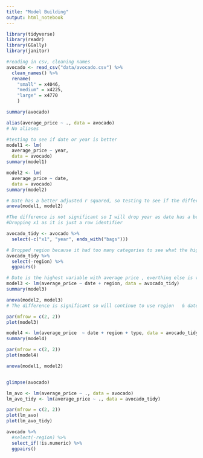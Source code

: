 ```yaml
---
title: "Model Building"
output: html_notebook
---
```




```r
library(tidyverse)
library(readr)
library(GGally)
library(janitor)
```

```r
#reading in csv, cleaning names
avocado <- read_csv("data/avocado.csv") %>% 
  clean_names() %>% 
  rename(
    "small" = x4046,
    "medium" = x4225,
    "large" = x4770
    )
```


```r
summary(avocado)   
```

```r
alias(average_price ~ ., data = avocado)
# No aliases
```


```r
#testing to see if date or year is better
model1 <- lm(
  average_price ~ year, 
  data = avocado)
summary(model1)

model2 <- lm(
  average_price ~ date, 
  data = avocado)
summary(model2)
```


```r
# Date has a better adjusted r squared, so testing to see if the difference between these models is signiticant. 
anova(model1, model2)
```
```r
#The difference is not significant so I will drop year as date has a better r-squared value. 
#Dropping x1 as it is just a row identifier

avocado_tidy <- avocado %>% 
  select(-c("x1", "year", ends_with("bags")))
```

```r
# Dropped region because it had too many categories to see what the highest coeficient is without it 
avocado_tidy %>% 
  select(-region) %>%
  ggpairs()
```
```r
# Date is the highest variable with average price , everthing else is very low. So will try region with date
model3 <- lm(average_price ~ date + region, data = avocado_tidy)
summary(model3)
```
```r
anova(model2, model3)
# The difference is significant so will continue to use region   & date
```
```r
par(mfrow = c(2, 2))
plot(model3)
```



```r
model4 <- lm(average_price  ~ date + region + type, data = avocado_tidy)
summary(model4)
```

```r
par(mfrow = c(2, 2))
plot(model4)
```


```r
anova(model1, model2)



```


```r
glimpse(avocado)

lm_avo <- lm(average_price ~ ., data = avocado)
lm_avo_tidy <- lm(average_price ~ ., data = avocado_tidy)

par(mfrow = c(2, 2))
plot(lm_avo)
plot(lm_avo_tidy)
```



```r
avocado %>% 
  #select(-region) %>% 
  select_if(!is.numeric) %>% 
  ggpairs()
```

